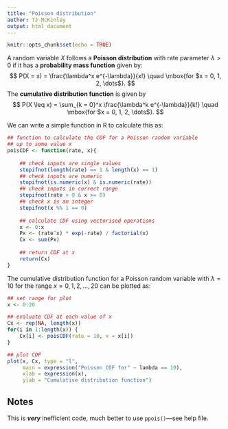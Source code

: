 ```yaml
---
title: "Poisson distribution"
author: TJ McKinley
output: html_document
---
```


```r
knitr::opts_chunk$set(echo = TRUE)
```

A random variable $X$ follows a **Poisson distribution** with rate parameter $\lambda > 0$ if it has a **probability mass function** given by:
$$
    P(X = x) = \frac{\lambda^x e^{-\lambda}}{x!} \quad \mbox{for $x = 0, 1, 2, \dots$}.
$$
The **cumulative distribution function** is given by
$$
    P(X \leq x) = \sum_{k = 0}^x \frac{\lambda^k e^{-\lambda}}{k!} \quad \mbox{for $x = 0, 1, 2, \dots$}.
$$

We can write a simple function in R to calculate this as:

```r
## function to calculate the CDF for a Poisson random variable
## up to some value x
poisCDF <- function(rate, x){
    
    ## check inputs are single values
    stopifnot(length(rate) == 1 & length(x) == 1)
    ## check inputs are numeric
    stopifnot(is.numeric(x) & is.numeric(rate))
    ## check inputs in correct range
    stopifnot(rate > 0 & x >= 0)
    ## check x is an integer
    stopifnot(x %% 1 == 0)
    
    ## calculate CDF using vectorised operations
    x <- 0:x
    Px <- (rate^x) * exp(-rate) / factorial(x)
    Cx <- sum(Px)
    
    ## return CDF at x
    return(Cx)
}
```

The cumulative distribution function for a Poisson random variable with $\lambda = 10$ for the range $x = 0, 1, 2, \dots, 20$ can be plotted as:

```r
## set range for plot
x <- 0:20

## evaluate CDF at each value of x
Cx <- rep(NA, length(x))
for(i in 1:length(x)) {
    Cx[i] <- poisCDF(rate = 10, x = x[i])
}

## plot CDF
plot(x, Cx, type = "l", 
     main = expression("Poisson CDF for" ~ lambda == 10),
     xlab = expression(x),
     ylab = "Cumulative distribution function")
```

## Notes

This is ***very*** inefficient code, much better to use `ppois()`---see help file.

